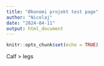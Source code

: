 ```yaml
---
title: "Økonomi projekt test page"
author: "Nicolaj"
date: "2024-04-11"
output: html_document
---
```


```r
knitr::opts_chunk$set(echo = TRUE)
```

Calf > legs